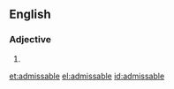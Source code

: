 ==English==

===Adjective===
{{en-adj}}

# {{alternative spelling of|admissible}}

[[et:admissable]]
[[el:admissable]]
[[id:admissable]]